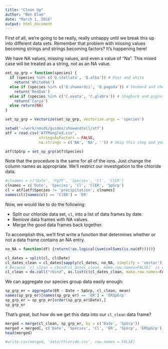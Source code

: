 ```yaml
---
title: "Clean Up"
author: "Ben Elam"
date: "March 1, 2016"
output: html_document
---
```

First of all, we're going to be really, really unhappy until we break this up into different data sets.
Remember that problem with missing values becoming strings and strings becoming factors?
It's happening here!

We have NA values, missing values, and even a value of "Na". This mixed case will be treated as a string, not as an NA value.

```r
set_sp_grp = function(species) {
  if (species %in% c('Q.stellata', 'Q.alba')) # Post and white
    return('WhiteOak')
  else if (species %in% c('Q.shumardii', 'Q.pagoda')) # Shumard and cherrybark
    return('RedOak')
  else if (species %in% c('C.ovata', 'C.glabra')) # Shagbark and pignut hickories 
    return('Carya')
  else return(NA)
}

set_sp_grp = Vectorize(set_sp_grp, vectorize.args = 'species')

setwd('~/work/nmsds/guides/showandtell/atf')
atf = read.csv('ATFMangled.csv',
               stringsAsFactors = FALSE,
               na.strings = c('NA', 'Na', '')) # Skip this step and you're gonna have a bad time.

atf$SpGrp = set_sp_grp(atf$Species)
```

Note that the procedure is the same for all of the ions.
Just change the column names as appropriate.
We'll restrict our investigation to the chloride data.

```r
#clnames = c('Date', 'PgTF', 'Species', 'Cl', 'ClER')
clnames = c('Date', 'Species', 'Cl', 'ClER', 'SpGrp')
cl = atf[atf$Species != 'precipitation', clnames]
names(cl)[names(cl) == 'ClER'] = 'ER'
```

Now, we would like to do the following:

- Split our chloride data set, `cl`, into a list of data frames by date.
- Remove data frames with NA values.
- Merge the good data frames back together.

To accomplish this, we'll first write a function that determines
whether or not a data frame contains an NA entry.

```r
no_NA = function(df) {return(!as.logical(sum(colSums(is.na(df)))))}

cl_dates = split(cl, cl$Date)
cl_dates_clean = cl_dates[sapply(cl_dates, no_NA, simplify = 'vector')]
# Because `cl_clean = rbind(cl_dates_clean, make.row.names=FALSE)` is not what we want:
cl_clean = do.call("rbind", as.list(c(cl_dates_clean, make.row.names=FALSE)))
```

We can aggregate our species group data easily enough:

```r
sp_grp_er = aggregate(ER ~ Date + SpGrp, cl_clean, mean)
names(sp_grp_er)[names(sp_grp_er) == 'ER'] = 'ERSpGrp'
sp_grp_er = sp_grp_er[order(sp_grp_er$Date),]
sp_grp_er
```

That's great, but how do we get this data into our `cl_clean` data frame?

```r
merged = merge(cl_clean, sp_grp_er, by = c('Date', 'SpGrp'))
merged = merged[, c('Date', 'Species', 'Cl', 'ER', 'SpGrp', 'ERSpGrp')]
head(merged)

#write.csv(merged, 'data/Chloride.csv', row.names = FALSE)
```